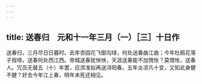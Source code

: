 ```yaml
---
---
---
```

title: 送春归　元和十一年三月（一）［三］十日作
---



送春归，三月尽日日暮时。去年杏园花飞御沟绿，何处送春曲江曲；今年杜鹃花落子规啼，送春何处西江西。帝城送春犹怏怏，天涯送春能不加惆怅？莫惆怅，送春人。冗员无替五（十）年罢，应须准拟再送浔阳春。五年炎凉凡十变，又知此身健不健？好去今年江上春，明年未死还相见。